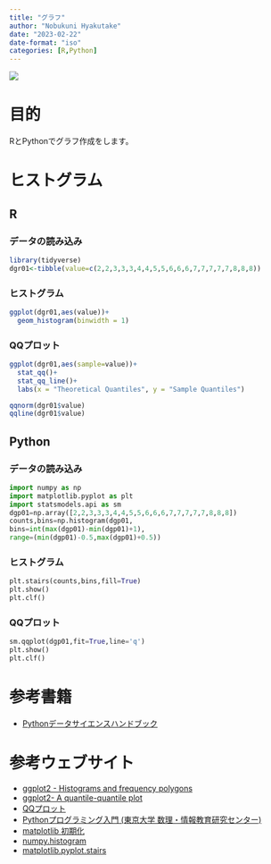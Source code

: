```yaml
---
title: "グラフ"
author: "Nobukuni Hyakutake"
date: "2023-02-22"
date-format: "iso"
categories: [R,Python]
---
```


![](mountain.jpeg)

# 目的

RとPythonでグラフ作成をします。

# ヒストグラム

## R

### データの読み込み

```r
library(tidyverse)
dgr01<-tibble(value=c(2,2,3,3,3,4,4,5,5,6,6,6,7,7,7,7,7,8,8,8))
```

### ヒストグラム

```r
ggplot(dgr01,aes(value))+
  geom_histogram(binwidth = 1)
```

### QQプロット

```r
ggplot(dgr01,aes(sample=value))+
  stat_qq()+
  stat_qq_line()+
  labs(x = "Theoretical Quantiles", y = "Sample Quantiles")
```
```r
qqnorm(dgr01$value)
qqline(dgr01$value)
```

## Python

### データの読み込み

```python
import numpy as np
import matplotlib.pyplot as plt
import statsmodels.api as sm
dgp01=np.array([2,2,3,3,3,4,4,5,5,6,6,6,7,7,7,7,7,8,8,8])
counts,bins=np.histogram(dgp01,
bins=int(max(dgp01)-min(dgp01)+1),
range=(min(dgp01)-0.5,max(dgp01)+0.5))
```

### ヒストグラム

```python
plt.stairs(counts,bins,fill=True)
plt.show()
plt.clf()
```

### QQプロット

```python
sm.qqplot(dgp01,fit=True,line='q')
plt.show()
plt.clf()
```

# 参考書籍

- [Pythonデータサイエンスハンドブック](https://www.oreilly.co.jp/books/9784873118413/)

# 参考ウェブサイト

- [ggplot2 - Histograms and frequency polygons](https://ggplot2.tidyverse.org/reference/geom_histogram.html)
- [ggplot2- A quantile-quantile plot](https://ggplot2.tidyverse.org/reference/geom_qq.html)
- [QQプロット](https://k-metrics.netlify.app/post/2018-09/qqplot/)
- [Pythonプログラミング入門 (東京大学 数理・情報教育研究センター)](https://utokyo-ipp.github.io/index.html)
- [matplotlib 初期化](https://nakazakimasahito.wordpress.com/)
- [numpy.histogram](https://numpy.org/doc/stable/reference/generated/numpy.histogram.html)
- [matplotlib.pyplot.stairs](https://matplotlib.org/stable/api/_as_gen/matplotlib.pyplot.stairs.html)